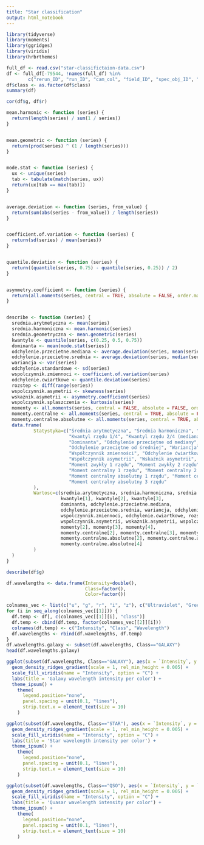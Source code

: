 ```yaml
---
title: "Star classification"
output: html_notebook
---
```


```r
library(tidyverse)
library(moments)
library(ggridges)
library(viridis)
library(hrbrthemes)
```

```r
full_df <- read.csv("star-classifictaion-data.csv")
df <- full_df[-79544, !names(full_df) %in%
        c("rerun_ID", "run_ID", "cam_col", "field_ID", "spec_obj_ID", "plate", "MJD", "fiber_ID")]
df$class <- as.factor(df$class)
summary(df)
```

```r
cor(df$g, df$r)
```

```r
mean.harmonic <- function (series) {
  return(length(series) / sum(1 / series))
}


mean.geometric <- function (series) {
  return(prod(series) ^ (1 / length(series)))
}


mode.stat <- function (series) {
  ux <- unique(series)
  tab <- tabulate(match(series, ux))
  return(ux[tab == max(tab)])
}


average.deviation <- function (series, from_value) {
  return(sum(abs(series - from_value)) / length(series))
}


coefficient.of.variation <- function (series) {
  return(sd(series) / mean(series))
}


quantile.deviation <- function (series) {
  return((quantile(series, 0.75) - quantile(series, 0.25)) / 2)
}


asymmetry.coefficient <- function (series) {
  return(all.moments(series, central = TRUE, absolute = FALSE, order.max = 3)[4] / (sd(series) ^ 3))
}


describe <- function (series) {
  srednia.arytmetyczna <- mean(series)
  srednia.harmoniczna <- mean.harmonic(series)
  srednia.geometryczna <- mean.geometric(series)
  kwantyle <- quantile(series, c(0.25, 0.5, 0.75))
  dominanta <- mean(mode.stat(series))
  odchylenie.przecietne.mediana <- average.deviation(series, mean(series))
  odchylenie.przecietne.srednia <- average.deviation(series, median(series))
  wariancja <- var(series)
  odchylenie.standardowe <- sd(series)
  wspolczynnik.zmiennoci <- coefficient.of.variation(series)
  odchylenie.cwiartkowe <- quantile.deviation(series)
  rozstep <- diff(range(series))
  wspolczynnik.asymetrii <- skewness(series)
  wskaznik.asymetrii <- asymmetry.coefficient(series)
  wspolczynnik.splaszczenia <- kurtosis(series)
  momenty <- all.moments(series, central = FALSE, absolute = FALSE, order.max = 4)
  momenty.centralne <- all.moments(series, central = TRUE, absolute = FALSE, order.max = 4)
  momenty.centralne.absolutne <- all.moments(series, central = TRUE, absolute = TRUE, order.max = 4)
  data.frame(
          Statystyka=c("Średnia arytmetyczna", "Średnia harmoniczna", "Średnia geometryczna",
                       "Kwantyl rzędu 1/4", "Kwantyl rzędu 2/4 (mediana)", "Kwartyl rzędu 3/4",
                       "Dominanta", "Odchylenie przeciętne od mediany",
                       "Odchylenie przeciętne od średniej", "Wariancja", "Odchylenie standardowe",
                       "Współczynnik zmienności", "Odchylenie ćwiartkowe", "Rozstęp",
                       "Współczynnik asymetrii", "Wskaźnik asymetrii", "Współczynnik spłaszczenia",
                       "Moment zwykły 1 rzędu", "Moment zwykły 2 rzędu", "Moment zwykły 3 rzędu",
                       "Moment centralny 1 rzędu", "Moment centralny 2 rzędu", "Moment centralny 3 rzędu",
                       "Moment centralny absolutny 1 rzędu", "Moment centralny absolutny 2 rzędu",
                       "Moment centralny absolutny 3 rzędu"
          ),
          Wartosc=c(srednia.arytmetyczna, srednia.harmoniczna, srednia.geometryczna,
                    kwantyle[1], kwantyle[2], kwantyle[3],
                    dominanta, odchylenie.przecietne.mediana,
                    odchylenie.przecietne.srednia, wariancja, odchylenie.standardowe,
                    wspolczynnik.zmiennoci, odchylenie.cwiartkowe, rozstep,
                    wspolczynnik.asymetrii, wskaznik.asymetrii, wspolczynnik.splaszczenia,
                    momenty[2], momenty[3], momenty[4],
                    momenty.centralne[2], momenty.centralne[3], momenty.centralne[4],
                    momenty.centralne.absolutne[2], momenty.centralne.absolutne[3],
                    momenty.centralne.absolutne[4]
          )
  )
}
```

```r
describe(df$g)
```

```r
df.wavelengths <- data.frame(Intensity=double(),
                             Class=factor(),
                             Color=factor())

colnames_vec <- list(c("u", "g", "r", "i", "z"), c("Ultraviolet", "Green", "Red", "Near Infrared", "Infrared"))
for (i in seq_along(colnames_vec[[1]])) {
  df.temp <- df[, c(colnames_vec[[1]][i], "class")]
  df.temp <- cbind(df.temp, factor(colnames_vec[[2]][i]))
  colnames(df.temp) <- c("Intensity", "Class", "Wavelength")
  df.wavelengths <- rbind(df.wavelengths, df.temp)
}
df.wavelengths.galaxy <- subset(df.wavelengths, Class=="GALAXY")
head(df.wavelengths.galaxy)
```

```r
ggplot(subset(df.wavelengths, Class=="GALAXY"), aes(x = `Intensity`, y = `Wavelength`, fill = ..x..)) +
  geom_density_ridges_gradient(scale = 1, rel_min_height = 0.005) +
  scale_fill_viridis(name = "Intensity", option = "C") +
  labs(title = 'Galaxy wavelength intensity per color') +
  theme_ipsum() +
    theme(
      legend.position="none",
      panel.spacing = unit(0.1, "lines"),
      strip.text.x = element_text(size = 10)
    )
```

```r
ggplot(subset(df.wavelengths, Class=="STAR"), aes(x = `Intensity`, y = `Wavelength`, fill = ..x..)) +
  geom_density_ridges_gradient(scale = 1, rel_min_height = 0.005) +
  scale_fill_viridis(name = "Intensity", option = "C") +
  labs(title = 'Star wavelength intensity per color') +
  theme_ipsum() +
    theme(
      legend.position="none",
      panel.spacing = unit(0.1, "lines"),
      strip.text.x = element_text(size = 10)
    )
```

```r
ggplot(subset(df.wavelengths, Class=="QSO"), aes(x = `Intensity`, y = `Wavelength`, fill = ..x..)) +
  geom_density_ridges_gradient(scale = 1, rel_min_height = 0.005) +
  scale_fill_viridis(name = "Intensity", option = "C") +
  labs(title = 'Quasar wavelength intensity per color') +
  theme_ipsum() +
    theme(
      legend.position="none",
      panel.spacing = unit(0.1, "lines"),
      strip.text.x = element_text(size = 10)
    )
```
